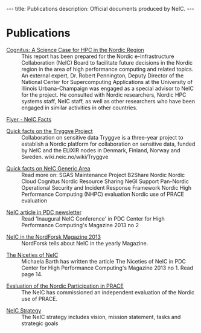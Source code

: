 ---
title: Publications
description: Official documents produced by NeIC.
---

= Publications =

; [http://www.nordforsk.org/en/publications/publications_container/cognitus-a-science-case-for-high-performance-computing-in-the-nordic-region Cognitus: A Science Case for HPC in the Nordic Region]
: This report has been prepared for the Nordic e-Infrastructure Collaboration (NeIC) Board to facilitate future decisions in the Nordic region in the area of high performance computing and related topics. An external expert, Dr. Robert Pennington, Deputy Director of the National Center for Supercomputing Applications at the University of Illinois Urbana-Champaign was engaged as a special advisor to NeIC for the project. He consulted with Nordic researchers, Nordic HPC systems staff, NeIC staff, as well as other researchers who have been engaged in similar activities in other countries.

; [[/media/neic-flyer-2013.pdf|Flyer - NeIC Facts]]

; [[/media/neic-gen-folder-140516.pdf|Quick facts on the Tryggve Project]]
: Collaboration on sensitive data Tryggve is a three-year project to establish a Nordic platform for collaboration on sensitive data, funded by NeIC and the ELIXIR nodes in Denmark, Finland, Norway and Sweden. wiki.neic.no/wiki/Tryggve

; [[/media/neic-gen-folder-140516.pdf|Quick facts on NeIC Generic Area]]
: Read more on: SGAS Maintenance Project B2Share Nordic Nordic Cloud Cognitus Nordic Resource Sharing NeGI Support Pan-Nordic Operational Security and Incident Response Framework Nordic High Performance Computing (NHPC) evaluation Nordic use of PRACE evaluation

; <a href="https://www.pdc.kth.se/newsletter/2013-2/pdc-newsletter-2013-no.-2-1/at_download/file"> NeIC article in PDC newsletter </a>
: Read 'Inaugural NeIC Conference' in PDC Center for High Performance Computing's Magazine 2013 no 2

; [http://issuu.com/07interaktiv/docs/nfm_en/25 NeIC in the NordForsk Magazine 2013]
: NordForsk tells about NeIC in the yearly Magazine.

; <a href="https://www.pdc.kth.se/newsletter/2013-1/pdc-newsletter-2013-no.-1/at_download/file"> The Niceties of NeIC </a>
: Michaela Barth has written the article The Niceties of NeIC in PDC Center for High Performance Computing's Magazine 2013 no 1. Read page 14.

; [[/media/2014-prace-report-final.pdf|Evaluation of the Nordic Participation in PRACE]]
: The NeIC has commissioned an independent evaluation of the Nordic use of PRACE.

; [[/media/13-32-05-NeIC-Strategy-131008.pdf|NeIC Strategy]]
: The NeIC strategy includes vision, mission statement, tasks and strategic goals

